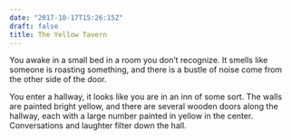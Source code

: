 ```yaml
---
date: "2017-10-17T15:26:15Z"
draft: false
title: The Yellow Tavern
---
```


You awake in a small bed in a room you don’t recognize. It smells like someone is roasting something, and there is a bustle of noise come from the other side of the door.

You enter a hallway, it looks like you are in an inn of some sort. The walls are painted bright yellow, and there are several wooden doors along the hallway, each with a large number painted in yellow in the center. Conversations and laughter filter down the hall.